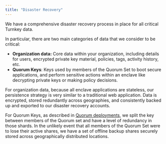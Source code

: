 ```yaml
---
title: "Disaster Recovery"
---
```


We have a comprehensive disaster recovery process in place for all critical Turnkey data.

In particular, there are two main categories of data that we consider to be critical:

- **Organization data:** Core data within your organization, including details for users, encrypted private key material, policies, tags, activity history, etc.
- **Quorum Keys**: Keys used by members of the Quorum Set to boot secure applications, and perform sensitive actions within an enclave like decrypting private keys or making policy decisions.

For organization data, because all enclave applications are stateless, our persistence strategy is very similar to a traditional web application. Data is encrypted, stored redundantly across geographies, and consistently backed up and exported to our disaster recovery accounts.

For Quorum Keys, as described in [Quorum deployments](/security/quorum-deployments), we split the key between members of the Quorum set and have a level of redundancy in those shards. In the unlikely event that all members of the Quorum Set were to lose their active shares, we have a set of offline backup shares securely stored across geographically distributed locations.
